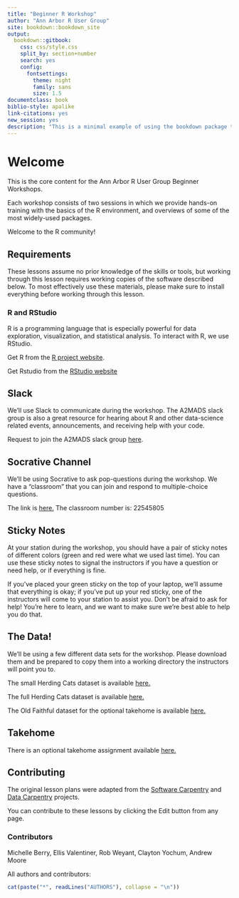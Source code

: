 ```yaml
--- 
title: "Beginner R Workshop"
author: "Ann Arbor R User Group"
site: bookdown::bookdown_site
output:
  bookdown::gitbook:
    css: css/style.css
    split_by: section+number
    search: yes
    config:
      fontsettings:
        theme: night
        family: sans
        size: 1.5
documentclass: book
biblio-style: apalike
link-citations: yes
new_session: yes
description: "This is a minimal example of using the bookdown package to write a book. The output format for this example is bookdown::gitbook."
---
```


# Welcome {-}

This is the core content for the Ann Arbor R User Group Beginner Workshops.

Each workshop consists of two sessions in which we provide hands-on training with the basics of the R environment, and overviews of some of the most widely-used packages.

Welcome to the R community!

## Requirements {-}

These lessons assume no prior knowledge of the skills or tools, but working through this lesson requires working copies of the software described below. To most effectively use these materials, please make sure to install everything before working through this lesson.

### R and RStudio {-}

R is a programming language that is especially powerful for data exploration, visualization, and statistical analysis. To interact with R, we use RStudio.

Get R from the [R project website](https://cloud.r-project.org/).

Get Rstudio from the [RStudio website](https://www.rstudio.com/products/rstudio/)

## Slack {-}

We'll use Slack to communicate during the workshop. The A2MADS slack group is also a great resource for hearing about R and other data-science related events, announcements, and receiving help with your code.

Request to join the A2MADS slack group [here](https://a2mads.herokuapp.com/).

## Socrative Channel {-}

We'll be using Socrative to ask pop-questions during the workshop. We have a "classroom" that you can join and respond to multiple-choice questions.

The link is [here.](https://b.socrative.com/login/student/)
The classroom number is: 22545805

## Sticky Notes {-}

At your station during the workshop, you should have a pair of sticky notes of different colors (green and red were what we used last time). You can use these sticky notes to signal the instructors if you have a question or need help, or if everything is fine. 

If you've placed your green sticky on the top of your laptop, we'll assume that everything is okay; if you've put up your red sticky, one of the instructors will come to your station to assist you. Don't be afraid to ask for help! You're here to learn, and we want to make sure we're best able to help you do that.

## The Data! {-}

We'll be using a few different data sets for the workshop. Please download them and be prepared to copy them into a working directory the instructors will point you to.

The small Herding Cats dataset is available [here.](https://raw.githubusercontent.com/AnnArborRUserGroup/BeginnerWorkshop/master/data/herding-cats-small.csv)

The full Herding Cats dataset is available [here.](https://raw.githubusercontent.com/AnnArborRUserGroup/BeginnerWorkshop/master/data/herding-cats.csv)

The Old Faithful dataset for the optional takehome is available [here.](https://raw.githubusercontent.com/AnnArborRUserGroup/BeginnerWorkshop/master/data/Old-Faithful.csv)

## Takehome {-}

There is an optional takehome assignment available [here.](https://github.com/AnnArborRUserGroup/AARUG-R-workshop/blob/gh-pages/%7B%7Bpage.lessonurl%7D%7D/takehome/takehome.html)

## Contributing {-}

The original lesson plans were adapted from the [Software Carpentry](http://software-carpentry.org/) and [Data Carpentry](http://www.datacarpentry.org/) projects.

You can contribute to these lessons by clicking the Edit <i class="fa fa-edit"></i> button from any page.

### Contributors {-}

Michelle Berry, Ellis Valentiner, Rob Weyant, Clayton Yochum, Andrew Moore

All authors and contributors:

```r
cat(paste("*", readLines("AUTHORS"), collapse = "\n"))
```
